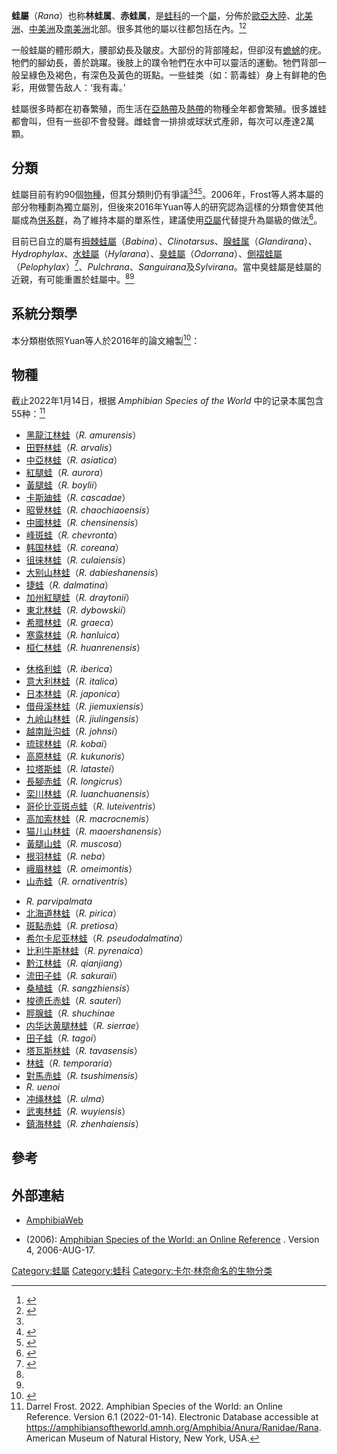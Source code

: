 {{NoteTA|G1=LS}}
{{Automatic taxobox
| name = 蛙屬
| image = Rana aurora Fern Canyon.jpg
| image_width = 250px
| image_caption = [[紅腿蛙|紅腿蛙]]
| taxon = Rana
| authority = [[卡爾·林奈|Linnaeus]], 1758
| subdivision_ranks = [[種|種]]
| subdivision = 
* 參見內文
}}

'''蛙屬'''（''Rana''）也称'''林蛙属'''、'''赤蛙属'''，是[[蛙科|蛙科]]的一个[[屬|屬]]，分佈於[[歐亞大陸|歐亞大陸]]、[[北美洲|北美洲]]、[[中美洲|中美洲]]及[[南美洲|南美洲]]北部。很多其他的屬以往都包括在內。<ref name = cai07>{{Cite journal en|author=Cai, Hong-xia; Che, Jing, Pang, Jun-feng; Zhao, Er-mi & Zhang, Ya-ping|year=2007|title=Paraphyly of Chinese ''Amolops'' (Anura, Ranidae) and phylogenetic position of the rare Chinese frog, ''Amolops tormotus''|journal=Zootaxa|volume=1531|pages=49-55|url=http://www.mapress.com/zootaxa/2007f/z01531p055f.pdf|access-date=2008-10-14|archive-date=2020-07-19|archive-url=https://web.archive.org/web/20200719080111/https://www.mapress.com/zootaxa/2007f/z01531p055f.pdf|dead-url=no}}</ref><ref name=stuart08>{{Cite journal en|author=Stuart, Bryan L.|year=2008|title=The phylogenetic problem of ''Huia'' (Amphibia: Ranidae)|journal=Mol. Phylogenet. Evol.|volume=46|issue=1|pages=49-60|doi=10.1016/j.ympev.2007.09.016}}</ref>

一般蛙屬的體形頗大，腰部幼長及皺皮。大部份的背部隆起，但卻沒有[[蟾蜍|蟾蜍]]的疣。牠們的腳幼長，善於跳躍。後肢上的蹼令牠們在水中可以靈活的運動。牠們背部一般呈綠色及褐色，有深色及黃色的斑點。一些蛙类（如：箭毒蛙）身上有鲜艳的色彩，用做警告敌人：‘我有毒。’

蛙屬很多時都在初春繁殖，而生活在[[亞熱帶|亞熱帶]]及[[熱帶|熱帶]]的物種全年都會繁殖。很多雄蛙都會叫，但有一些卻不會發聲。雌蛙會一排排或球狀式產卵，每次可以產達2萬顆。

==分類==
蛙屬目前有約90個[[物種|物種]]，但其分類則仍有爭議<ref name="stuart08" /><ref name="hilliswilcox05">{{cite journal en|author=Hillis, D.M. & Wilcox, T.P.|year=2005|title=Phylogeny of the New World true frogs (''Rana'')|journal=Mol. Phylogenet. Evol.|volume=34|issue=2|pages=299-314|doi=10.1016/j.ympev.2004.10.007|url=http://www.cnah.org/pdf_files/215.pdf|access-date=2008-10-14|archive-date=2008-05-28|archive-url=https://web.archive.org/web/20080528131608/http://www.cnah.org/pdf_files/215.pdf|dead-url=no}}</ref><ref name="hillis07">{{cite journal en|author=Hillis, D. M.|year=2007|title=Constraints in naming parts of the Tree of Life|journal=Mol. Phylogenet. Evol.|volume=42|pages=331-338|doi=10.1016/j.ympev.2006.08.001|url=http://www.cnah.org/pdf_files/679.pdf|access-date=2008-10-14|archive-date=2011-09-27|archive-url=https://web.archive.org/web/20110927114556/http://www.cnah.org/pdf_files/679.pdf|dead-url=no}}</ref>。2006年，Frost等人將本屬的部分物種劃為獨立屬別，但後來2016年Yuan等人的研究認為這樣的分類會使其他屬成為[[並系群|併系群]]，為了維持本屬的單系性，建議使用[[亞屬|亞屬]]代替提升為屬級的做法<ref>{{Cite journal|title=Spatiotemporal Diversification of the True Frogs (Genus Rana): A Historical Framework for a Widely Studied Group of Model Organisms|url=https://www.researchgate.net/publication/303900637_Spatiotemporal_Diversification_of_the_True_Frogs_Genus_Rana_A_Historical_Framework_for_a_Widely_Studied_Group_of_Model_Organisms|last=Yuan|first=Zhi-yong|last2=Zhou|first2=Weiwei|date=2016-06-10|journal=Systematic Biology|doi=10.1093/sysbio/syw055|volume=65|pages=syw055|last3=Chen|first3=Xin|last4=Poyarkov|first4=Nikolay|last5=Chen|first5=Hong-man|last6=Jang-Liaw|first6=Nian-Hong|last7=Chou|first7=Wen-Hao|last8=Matzke|first8=Nicholas|last9=Iizuka|first9=Koji|access-date=2018-12-31|archive-date=2019-08-23|archive-url=https://web.archive.org/web/20190823172309/https://www.researchgate.net/publication/303900637_Spatiotemporal_Diversification_of_the_True_Frogs_Genus_Rana_A_Historical_Framework_for_a_Widely_Studied_Group_of_Model_Organisms|dead-url=no}}</ref>。

目前已自立的屬有[[拇棘蛙屬|拇棘蛙屬]]（''Babina''）、''Clinotarsus''、[[腺蛙属|腺蛙属]]（''Glandirana''）、''Hydrophylax''、[[水蛙屬|水蛙屬]]（''Hylarana''）、[[臭蛙屬|臭蛙屬]]（''Odorrana''）、[[側褶蛙屬|側褶蛙屬]]（''Pelophylax''）<ref>{{Cite journal en|author=Dubois, A. & A. Ohler, A.|year=1995|title=Frogs of the subgenus ''Pelophylax'' (Amphibia, Anura, genus ''Rana''): a catalogue of available and valid scientific names, with comments on the name-bearing types, complete synonymies. proposed common names, and maps showing all type localities|journal=Zoologica Poloniae|volume=39|issue=3-4|pages=139-204}}</ref>、''Pulchrana''、''Sanguirana''及''Sylvirana''。當中臭蛙屬是蛙屬的近親，有可能重置於蛙屬中。<ref name = cai07/><ref name=stuart08 />

== 系統分類學 ==
本分類樹依照Yuan等人於2016年的論文繪製<ref>{{Cite journal|title=Spatiotemporal Diversification of the True Frogs (Genus Rana): A Historical Framework for a Widely Studied Group of Model Organisms|url=https://academic.oup.com/sysbio/article/65/5/824/2224218|last=Che|first=Jing|last2=Hillis|first2=David M.|date=2016-09-01|journal=Systematic Biology|issue=5|doi=10.1093/sysbio/syw055|volume=65|pages=824–842|language=en|issn=1063-5157|last3=Cannatella|first3=David C.|last4=Zhang|first4=Ya-Ping|last5=Kuzmin|first5=Sergius L.|last6=Min|first6=Mi-Sook|last7=Iizuka|first7=Koji|last8=Matzke|first8=Nicholas J.|last9=Chou|first9=Wen-Hao|access-date=2019-04-04|archive-date=2020-06-23|archive-url=https://web.archive.org/web/20200623112354/https://academic.oup.com/sysbio/article/65/5/824/2224218|dead-url=no}}</ref>：

{{Clade rana}}
==物種==
截止2022年1月14日，根据 ''Amphibian Species of the World'' 中的记录本属包含55种：<ref>Darrel Frost. 2022. Amphibian Species of the World: an Online Reference. Version 6.1 (2022-01-14). Electronic Database accessible at https://amphibiansoftheworld.amnh.org/Amphibia/Anura/Ranidae/Rana. American Museum of Natural History, New York, USA.</ref>
<div float="left">
{{col-begin|width=90%}}
{{col-3}}
* [[黑龍江林蛙|黑龍江林蛙]]（''R. amurensis''）
* [[田野林蛙|田野林蛙]]（''R. arvalis''）
* [[中亞林蛙|中亞林蛙]]（''R. asiatica''）
* [[紅腿蛙|紅腿蛙]]（''R. aurora''）
* [[黃腿蛙|黃腿蛙]]（''R. boylii''）
* [[卡斯廸蛙|卡斯廸蛙]]（''R. cascadae''）
* [[昭覺林蛙|昭覺林蛙]]（''R. chaochiaoensis''）
* [[中國林蛙|中國林蛙]]（''R. chensinensis''）
* [[峰斑蛙|峰斑蛙]]（''R. chevronta''）
* [[韩国林蛙|韩国林蛙]]（''R. coreana''）
* [[徂徕林蛙|徂徕林蛙]]（''R. culaiensis''）
* [[大别山林蛙|大别山林蛙]]（''R. dabieshanensis''）
* [[捷蛙|捷蛙]]（''R. dalmatina''）
* [[加州紅腿蛙|加州紅腿蛙]]（''R. draytonii''）
* [[東北林蛙|東北林蛙]]（''R. dybowskii''）
* [[希腊林蛙|希腊林蛙]]（''R. graeca''）
* [[寒露林蛙|寒露林蛙]]（''R. hanluica''）
* [[桓仁林蛙|桓仁林蛙]]（''R. huanrenensis''）
{{col-3}}
* [[休格利蛙|休格利蛙]]（''R. iberica''）
* [[意大利林蛙|意大利林蛙]]（''R. italica''）
* [[日本林蛙|日本林蛙]]（''R. japonica''）
* [[借母溪林蛙|借母溪林蛙]]（''R. jiemuxiensis''）
* [[九岭山林蛙|九岭山林蛙]]（''R. jiulingensis''）
* [[越南趾沟蛙|越南趾沟蛙]]（''R. johnsi''）
* [[琉球林蛙|琉球林蛙]]（''R. kobai''）
* [[高原林蛙|高原林蛙]]（''R. kukunoris''）
* [[拉塔斯蛙|拉塔斯蛙]]（''R. latastei''）
* [[長腳赤蛙|長腳赤蛙]]（''R. longicrus''）
* [[栾川林蛙|栾川林蛙]]（''R. luanchuanensis''）
* [[哥伦比亚斑点蛙|哥伦比亚斑点蛙]]（''R. luteiventris''）
* [[高加索林蛙|高加索林蛙]]（''R. macrocnemis''）
* [[猫儿山林蛙|猫儿山林蛙]]（''R. maoershanensis''）
* [[黃腿山蛙|黃腿山蛙]]（''R. muscosa''）
* [[根羽林蛙|根羽林蛙]]（''R. neba''）
* [[峨眉林蛙|峨眉林蛙]]（''R. omeimontis''）
* [[山赤蛙|山赤蛙]]（''R. ornativentris''）
{{col-3}}
* ''R. parvipalmata''
* [[北海道林蛙|北海道林蛙]]（''R. pirica''）
* [[斑點赤蛙|斑點赤蛙]]（''R. pretiosa''）
* [[希尔卡尼亚林蛙|希尔卡尼亚林蛙]]（''R. pseudodalmatina''）
* [[比利牛斯林蛙|比利牛斯林蛙]]（''R. pyrenaica''）
* [[黔江林蛙|黔江林蛙]]（''R. qianjiang''）
* [[流田子蛙|流田子蛙]]（''R. sakuraii''）
* [[桑植蛙|桑植蛙]]（''R. sangzhiensis''）
* [[梭德氏赤蛙|梭德氏赤蛙]]（''R. sauteri''）
* [[脛腺蛙|脛腺蛙]]（''R. shuchinae''
* [[内华达黄腿林蛙|内华达黄腿林蛙]]（''R. sierrae''）
* [[田子蛙|田子蛙]]（''R. tagoi''）
* [[塔瓦斯林蛙|塔瓦斯林蛙]]（''R. tavasensis''）
* [[林蛙|林蛙]]（''R. temporaria''）
* [[對馬赤蛙|對馬赤蛙]]（''R. tsushimensis''）
* ''R. uenoi''
* [[冲绳林蛙|冲绳林蛙]]（''R. ulma''）
* [[武夷林蛙|武夷林蛙]]（''R. wuyiensis''）
* [[鎮海林蛙|鎮海林蛙]]（''R. zhenhaiensis''）
{{col-end}}
</div>


==參考==
{{Reflist}}

==外部連結==
{{commons category|Rana}}
* [http://amphibiaweb.org/index.html AmphibiaWeb] {{Wayback|url=http://amphibiaweb.org/index.html |date=20110518163811 }}
* {{aut|Frost, Darrel R.}} (2006): [http://research.amnh.org/herpetology/amphibia/index.php Amphibian Species of the World: an Online Reference] {{Wayback|url=http://research.amnh.org/herpetology/amphibia/index.php |date=20071024033938 }}. Version 4, 2006-AUG-17.
{{Taxonbar|from=Q72738}}

[[Category:蛙屬|Category:蛙屬]]
[[Category:蛙科|Category:蛙科]]
[[Category:卡尔·林奈命名的生物分类|Category:卡尔·林奈命名的生物分类]]